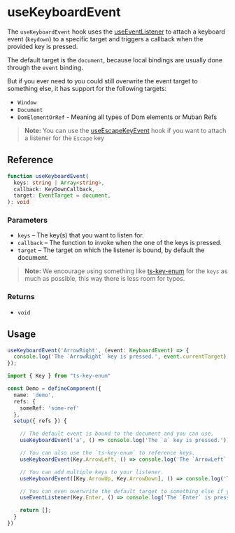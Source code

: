 
<Meta
  title="useKeyboardEvent/docs"
/>

# useKeyboardEvent

The `useKeyboardEvent` hook uses the [useEventListener](?path=/story/useeventlistener-docs--page) to attach a keyboard event (`keydown`) to a specific
target and triggers a callback when the provided key is pressed.

The default target is the `document`, because local bindings are usually done through the `event`
binding.

But if you ever need to you could still overwrite the event target to something else, it
has support for the following targets:
* `Window`
* `Document`
* `DomElementOrRef` - Meaning all types of Dom elements or Muban Refs

> **Note:** You can use the [useEscapeKeyEvent](?path=/story/useescapekeyevent-docs--page) hook if you want to attach a listener for the `Escape` key

## Reference

```ts
function useKeyboardEvent(
  keys: string | Array<string>,
  callback: KeyDownCallback,
  target: EventTarget = document,
): void
```

### Parameters

* `keys` – The key(s) that you want to listen for.
* `callback` – The function to invoke when the one of the keys is pressed.
* `target` – The target on which the listener is bound, by default the document.

> **Note:** We encourage using something like [ts-key-enum](https://www.npmjs.com/package/ts-key-enum)
> for the `keys` as much as possible, this way there is less room for typos.

### Returns

* `void`

## Usage

```ts
useKeyboardEvent('ArrowRight', (event: KeyboardEvent) => {
  console.log('The `ArrowRight` key is pressed.', event.currentTarget);
});
````

```ts
import { Key } from "ts-key-enum"

const Demo = defineComponent({
  name: 'demo',
  refs: {
    someRef: 'some-ref'
  },
  setup({ refs }) {

    // The default event is bound to the document and you can use.
    useKeyboardEvent('a', () => console.log('The `a` key is pressed.'));

    // You can also use the `ts-key-enum` to reference keys.
    useKeyboardEvent(Key.ArrowLeft, () => console.log('The `ArrowLeft` key is pressed.'));

    // You can add multiple keys to your listener.
    useKeyboardEvent([Key.ArrowUp, Key.ArrowDown], () => console.log('The `ArrowLeft` or `ArrowDown` key was pressed.'));

    // You can even overwrite the default target to something else if you don't want the document.
    useEventListener(Key.Enter, () => console.log('The `Enter` is pressed.'), refs.someRef);

    return [];
  }
})
```
